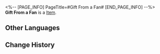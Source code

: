 <%-- [PAGE_INFO]
PageTitle=#Gift From a Fan#
[END_PAGE_INFO] --%>
{{Item Infobox
|title       = Gift From a Fan
|id          = 140355
|image       = Item Gift From a Fan.png
|type        = 
|invCategory = Missions
|rarity      = 3
|effect      = 
|description = Gifts sent by Guinaifen's enthusiastic, stalking fan.
}}
{{Description|1=''"Little Gui, you're really cool. I like you even more now!"''}}
'''Gift From a Fan''' is a [[Item]].

==Other Languages==
{{Other Languages
|en   = Gift From a Fan
|zhs  = 粉丝寄来的礼物
|zht  = 粉絲寄來的禮物
|ja   = フォロワーからのプレゼント
|ko   = 팔로워가 보낸 선물
|es   = Regalo de una seguidora
|fr   = Cadeau d'un abonné
|ru   = Подарок от поклонницы
|th   = ของขวัญจากแฟนคลับ
|vi   = Quà Từ Người Hâm Mộ
|de   = Geschenk von einem Fan
|id   = Hadiah dari Penggemar
|pt   = Presente de uma Fã
}}

==Change History==
{{Change History|2.0}}